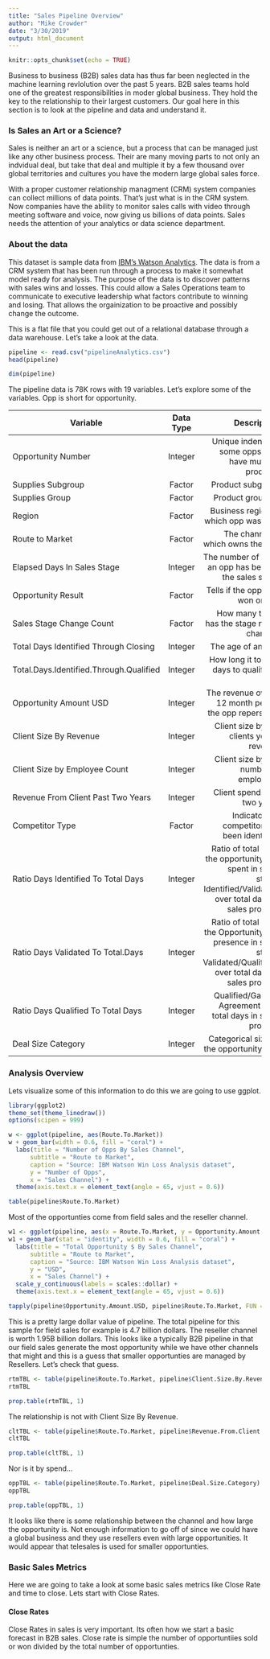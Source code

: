 ```yaml
---
title: "Sales Pipeline Overview"
author: "Mike Crowder"
date: "3/30/2019"
output: html_document
---
```


```r
knitr::opts_chunk$set(echo = TRUE)
```

Business to business (B2B) sales data has thus far been neglected in the machine learning revlolution over the past 5 years. B2B sales teams hold one of the greatest responsibilities in moder global business. They hold the key to the relationship to their largest customers. Our goal here in this section is to look at the pipeline and data and understand it.

### Is Sales an Art or a Science?

Sales is neither an art or a science, but a process that can be managed just like any other business process. Their are many moving parts to not only an indvidual deal, but take that deal and multiple it by a few thousand over global territories and cultures you have the modern large global sales force.

With a proper customer relationship managment (CRM) system companies can collect millions of data points. That's just what is in the CRM system. Now companies have the ability to monitor sales calls with video through meeting software and voice, now giving us billions of data points. Sales needs the attention of your analytics or data science department.

### About the data

This dataset is sample data from [IBM's Watson Analytics](https://www.ibm.com/communities/analytics/watson-analytics-blog/sales-win-loss-sample-dataset/). The data is from a CRM system that has been run through a process to make it somewhat model ready for analysis. The purpose of the data is to discover patterns with sales wins and losses. This could allow a Sales Operations team to communicate to executive leadership what factors contribute to winning and losing. That allows the orgainization to be proactive and possibly change the outcome.

This is a flat file that you could get out of a relational database through a data warehouse. Let's take a look at the data.
```r
pipeline <- read.csv("pipelineAnalytics.csv")
head(pipeline)
```
```r
dim(pipeline)
```

The pipeline data is 78K rows with 19 variables. Let's explore some of the variables. Opp is short for opportunity.

| Variable | Data Type | Description |
| ------------- |:-------------:| -----:|
| Opportunity Number | Integer | Unique indentifier some opps may have mutliple products|
| Supplies Subgroup | Factor | Product subgroup |
| Supplies Group | Factor | Product grouping |
| Region | Factor | Business region in which opp was sold |
| Route to Market | Factor | The channel in which owns the opp |
| Elapsed Days In Sales Stage | Integer | The number of days an opp has been in the sales stage |
| Opportunity Result | Factor | Tells if the opp was won or lost |
| Sales Stage Change Count | Factor | How many times has the stage name changed |
| Total Days Identified Through Closing | Integer | The age of an opp |
| Total.Days.Identified.Through.Qualified | Integer | How long it took in days to qualify an opp |
| Opportunity Amount USD | Integer | The revenue over a 12 month period the opp repersents |
| Client Size By Revenue | Integer | Client size by the clients yearly revenue |
| Client Size by Employee Count | Integer | Client size by the number of employees |
| Revenue From Client Past Two Years | Integer | Client spend past two years |
| Competitor Type | Factor | Indicator if a competitor has been identified |
| Ratio Days Identified To Total Days | Integer | Ratio of total days the opportunity has spent in sales stage: Identified/Validating over total days in sales process |
| Ratio Days Validated To Total.Days | Integer | Ratio of total days the Opportunity has presence in sales stage: Validated/Qualifying over total days in sales process |
| Ratio Days Qualified To Total Days | Integer | Qualified/Gaining Agreement over total days in sales process |
| Deal Size Category | Integer | Categorical size of the opportunity size |

### Analysis Overview

Lets visualize some of this information to do this we are going to use ggplot.

```r
library(ggplot2)
theme_set(theme_linedraw())
options(scipen = 999)
```

```r
w <- ggplot(pipeline, aes(Route.To.Market))
w + geom_bar(width = 0.6, fill = "coral") +
  labs(title = "Number of Opps By Sales Channel",
      subtitle = "Route to Market",
      caption = "Source: IBM Watson Win Loss Analysis dataset",
      y = "Number of Opps",
      x = "Sales Channel") +
  theme(axis.text.x = element_text(angle = 65, vjust = 0.6))
```
```r
table(pipeline$Route.To.Market)
```
Most of the opportunties come from field sales and the reseller channel.

```r
w1 <- ggplot(pipeline, aes(x = Route.To.Market, y = Opportunity.Amount.USD))
w1 + geom_bar(stat = "identity", width = 0.6, fill = "coral") +
  labs(title = "Total Opportunity $ By Sales Channel",
      subtitle = "Route to Market",
      caption = "Source: IBM Watson Win Loss Analysis dataset",
      y = "USD",
      x = "Sales Channel") +
  scale_y_continuous(labels = scales::dollar) +
  theme(axis.text.x = element_text(angle = 65, vjust = 0.6))
```
```r
tapply(pipeline$Opportunity.Amount.USD, pipeline$Route.To.Market, FUN = sum)
```

This is a pretty large dollar value of pipeline. The total pipeline for this sample for field sales for example is 4.7 billion dollars. The reseller channel is worth 1.95B billion dollars. This looks like a typically B2B pipeline in that our field sales generate the most opportunity while we have other channels that might and this is a guess that smaller opportunties are managed by Resellers. Let's check that guess.


```r
rtmTBL <- table(pipeline$Route.To.Market, pipeline$Client.Size.By.Revenue)
rtmTBL
```

```r
prop.table(rtmTBL, 1)
```

The relationship is not with Client Size By Revenue.

```r
cltTBL <- table(pipeline$Route.To.Market, pipeline$Revenue.From.Client.Past.Two.Years)
cltTBL
```

```r
prop.table(cltTBL, 1)
```

Nor is it by spend...
```r
oppTBL <- table(pipeline$Route.To.Market, pipeline$Deal.Size.Category)
oppTBL
```

```r
prop.table(oppTBL, 1)
```

It looks like there is some relationship between the channel and how large the opportunity is. Not enough information to go off of since we could have a global business and they use resellers even with large opportunities. It would appear that telesales is used for smaller opportunties.

### Basic Sales Metrics

Here we are going to take a look at some basic sales metrics like Close Rate and time to close. Lets start with Close Rates.

#### Close Rates

Close Rates in sales is very important. Its often how we start a basic forecast in B2B sales. Close rate is simple the number of opportuntiies sold or won divided by the total number of opportunties.